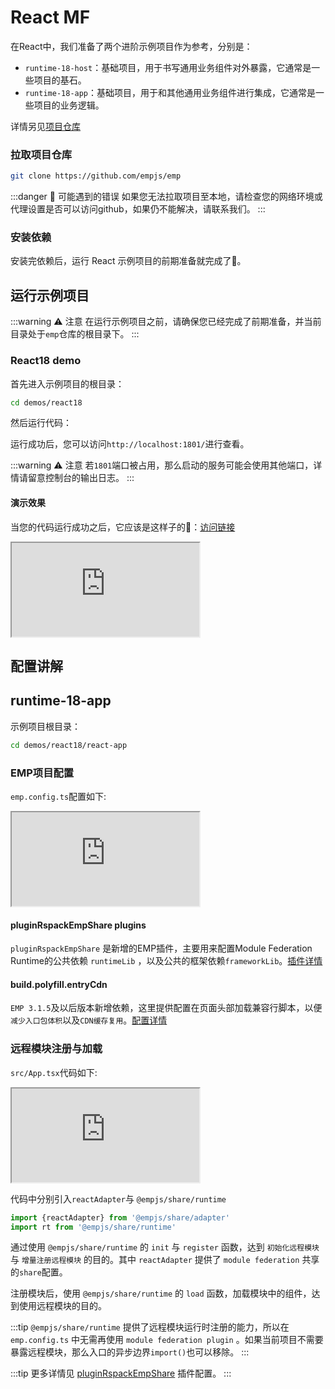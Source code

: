 
# React MF

在React中，我们准备了两个进阶示例项目作为参考，分别是：

- `runtime-18-host`：基础项目，用于书写通用业务组件对外暴露，它通常是一些项目的基石。
- `runtime-18-app`：基础项目，用于和其他通用业务组件进行集成，它通常是一些项目的业务逻辑。

详情另见[项目仓库](https://github.com/empjs/emp/tree/v3/demos/react18)

<Preparation />

### 拉取项目仓库

```bash
git clone https://github.com/empjs/emp
```

:::danger 🚨 可能遇到的错误
如果您无法拉取项目至本地，请检查您的网络环境或代理设置是否可以访问github，如果仍不能解决，请联系我们。
:::

### 安装依赖

<PackageManagerTabs command="install" />

安装完依赖后，运行 React 示例项目的前期准备就完成了🎉。

## 运行示例项目

:::warning ⚠️ 注意
在运行示例项目之前，请确保您已经完成了前期准备，并当前目录处于`emp`仓库的根目录下。
:::

### React18 demo

首先进入示例项目的根目录：

```bash
cd demos/react18
```

然后运行代码：
<PackageManagerTabs command="dev" />

运行成功后，您可以访问`http://localhost:1801/`进行查看。

:::warning ⚠️ 注意
若`1801`端口被占用，那么启动的服务可能会使用其他端口，详情请留意控制台的输出日志。
:::

#### 演示效果

当您的代码运行成功之后，它应该是这样子的🤩：<a target='_blank' href='https://emp-demo-react18-app.pages.dev/demos/react18/react-app/dist/'>访问链接</a>

<iframe src="https://emp-demo-react18-app.pages.dev/demos/react18/react-app/dist/"
  style={{width: '100%', height: '200px', border: `20px solid #aaa`, borderRadius: '4px', overflow: 'hidden'}}
  title="mf-host"
></iframe>

## 配置讲解

## runtime-18-app

示例项目根目录：

```bash
cd demos/react18/react-app
```

### EMP项目配置

`emp.config.ts`配置如下:
<iframe src="https://github1s.com/empjs/emp/blob/v3/demos/react18/react-app/emp.config.ts"
  style={{width: '100%', height: '800px', border: `20px solid #aaa`, borderRadius: '4px', overflow: 'hidden'}}
  title="emp.config.ts"
></iframe>

#### pluginRspackEmpShare plugins

`pluginRspackEmpShare` 是新增的EMP插件，主要用来配置Module Federation Runtime的公共依赖 `runtimeLib` ，以及公共的框架依赖`frameworkLib`。[插件详情](/plugin/tool/share)

#### build.polyfill.entryCdn

`EMP 3.1.5`及以后版本新增依赖，这里提供配置在页面头部加载兼容行脚本，以便`减少入口包体积`以及`CDN缓存复用`。[配置详情](/config/build/polyfill)

### 远程模块注册与加载

`src/App.tsx`代码如下:
<iframe src="https://github1s.com/empjs/emp/blob/v3/demos/react18/react-app/src/App.tsx"
  style={{width: '100%', height: '800px', border: `20px solid #aaa`, borderRadius: '4px', overflow: 'hidden'}}
  title="src/App.tsx"
></iframe>

代码中分别引入`reactAdapter`与 `@empjs/share/runtime`
```ts
import {reactAdapter} from '@empjs/share/adapter'
import rt from '@empjs/share/runtime'
```
通过使用 `@empjs/share/runtime` 的 `init` 与 `register` 函数，达到 `初始化远程模块` 与 `增量注册远程模块` 的目的。其中 `reactAdapter` 提供了 `module federation` 共享的`share`配置。

注册模块后，使用 `@empjs/share/runtime` 的 `load` 函数，加载模块中的组件，达到使用远程模块的目的。

:::tip
`@empjs/share/runtime` 提供了远程模块运行时注册的能力，所以在 `emp.config.ts` 中无需再使用 `module federation plugin` 。如果当前项目不需要暴露远程模块，那么入口的异步边界`import()`也可以移除。
:::

:::tip
更多详情见 [pluginRspackEmpShare](/plugin/tool/share) 插件配置。
:::